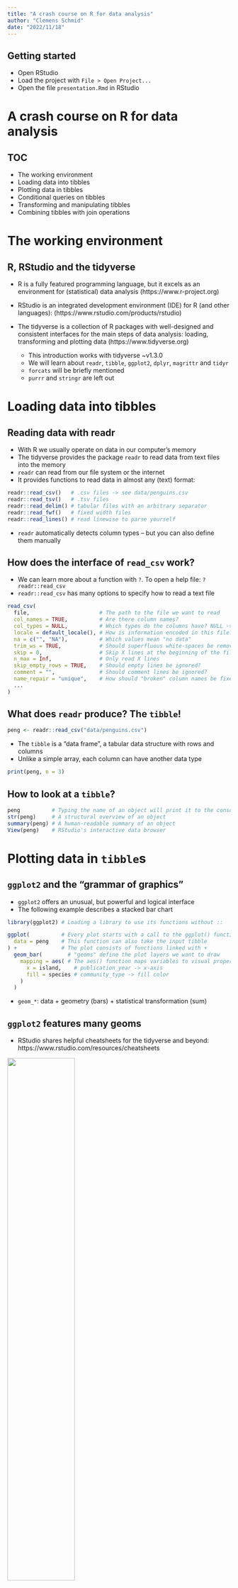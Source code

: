 ```yaml
---
title: "A crash course on R for data analysis"
author: "Clemens Schmid"
date: "2022/11/18"
---
```


## Getting started

- Open RStudio
- Load the project with `File > Open Project...`
- Open the file `presentation.Rmd` in RStudio

# A crash course on R for data analysis

## TOC

- The working environment
- Loading data into tibbles
- Plotting data in tibbles
- Conditional queries on tibbles
- Transforming and manipulating tibbles
- Combining tibbles with join operations

# The working environment

## R, RStudio and the tidyverse

- R is a fully featured programming language, but it excels as an environment for (statistical) data analysis (https://www.r-project.org)

- RStudio is an integrated development environment (IDE) for R (and other languages): (https://www.rstudio.com/products/rstudio)

- The tidyverse is a collection of R packages with well-designed and consistent interfaces for the main steps of data analysis: loading, transforming and plotting data (https://www.tidyverse.org)
  - This introduction works with tidyverse ~v1.3.0
  - We will learn about `readr`, `tibble`, `ggplot2`, `dplyr`, `magrittr` and `tidyr`
  - `forcats` will be briefly mentioned
  - `purrr` and `stringr` are left out

# Loading data into tibbles

## Reading data with readr

- With R we usually operate on data in our computer's memory
- The tidyverse provides the package `readr` to read data from text files into the memory
- `readr` can read from our file system or the internet
- It provides functions to read data in almost any (text) format:

```r
readr::read_csv()   # .csv files -> see data/penguins.csv
readr::read_tsv()   # .tsv files
readr::read_delim() # tabular files with an arbitrary separator
readr::read_fwf()   # fixed width files
readr::read_lines() # read linewise to parse yourself 
```

- `readr` automatically detects column types -- but you can also define them manually

## How does the interface of `read_csv` work?

- We can learn more about a function with `?`. To open a help file: `?readr::read_csv`
- `readr::read_csv` has many options to specify how to read a text file

```r
read_csv(
  file,                      # The path to the file we want to read
  col_names = TRUE,          # Are there column names?
  col_types = NULL,          # Which types do the columns have? NULL -> auto
  locale = default_locale(), # How is information encoded in this file?
  na = c("", "NA"),          # Which values mean "no data"
  trim_ws = TRUE,            # Should superfluous white-spaces be removed?
  skip = 0,                  # Skip X lines at the beginning of the file
  n_max = Inf,               # Only read X lines
  skip_empty_rows = TRUE,    # Should empty lines be ignored? 
  comment = "",              # Should comment lines be ignored?
  name_repair = "unique",    # How should "broken" column names be fixed
  ...
)
```

## What does `readr` produce? The `tibble`!

```r
peng <- readr::read_csv("data/penguins.csv")
```

- The `tibble` is a "data frame", a tabular data structure with rows and columns
- Unlike a simple array, each column can have another data type

```r
print(peng, n = 3)
```

## How to look at a `tibble`?

```r
peng          # Typing the name of an object will print it to the console
str(peng)     # A structural overview of an object
summary(peng) # A human-readable summary of an object
View(peng)    # RStudio's interactive data browser
```

# Plotting data in `tibble`s

## `ggplot2` and the "grammar of graphics"

- `ggplot2` offers an unusual, but powerful and logical interface
- The following example describes a stacked bar chart

```r
library(ggplot2) # Loading a library to use its functions without ::
```

```r
ggplot(          # Every plot starts with a call to the ggplot() function
  data = peng    # This function can also take the input tibble
) +              # The plot consists of functions linked with +
  geom_bar(        # "geoms" define the plot layers we want to draw
    mapping = aes( # The aes() function maps variables to visual properties
      x = island,    # publication_year -> x-axis
      fill = species # community_type -> fill color
    )
  )
```

- `geom_*`: data + geometry (bars) + statistical transformation (sum)

## `ggplot2` features many geoms

- RStudio shares helpful cheatsheets for the tidyverse and beyond: https://www.rstudio.com/resources/cheatsheets

\centering
![](figures/geom_cheatsheet.png){width=55%}

## `scale`s control the behaviour of visual elements

- Another plot: Boxplots of sample age through time

```r
ggplot(peng) +
  geom_boxplot(aes(x = species, y = body_mass_g))
```

- This is not well readable, because one extreme outlier dictate the scale
- A 15kg penguin is a scary thought and we would probably remove this outlier, but let's assume that's a valid observation we want to include in the plot

- To mitigate this issue we can change the **scale** of different visual elements - e.g. the y-axis

```r
ggplot(peng) +
  geom_boxplot(aes(x = species, y = body_mass_g)) +
  scale_y_log10()
```

- The log-scale improves readability
- But now let's fix this obvious mistake in our dataset

```r
peng$body_mass_g[4] <- NA
```

## Other `scale`s

- (Fill) color is a visual element of the plot and its scaling can be adjusted

```r
ggplot(peng) +
  geom_boxplot(aes(x = species, y = body_mass_g, fill = species)) +
  scale_y_log10() +
  scale_fill_viridis_d(option = "C")
```

## Defining plot matrices via `facet`s

- Splitting up the plot by categories into **facets** is another way to visualize more variables at once

```r
ggplot(peng) +
  geom_boxplot(aes(x = species, y = body_mass_g)) +
  facet_wrap(~year)
```

- Unfortunately the x-axis became unreadable

## Setting purely aesthetic settings with `theme`

- Aesthetic changes like this can be applied as part of the `theme`

```r
ggplot(peng) +
  geom_boxplot(aes(x = species, y = body_mass_g)) +
  facet_wrap(~year) +
  theme(axis.text.x = element_text(angle = 45, hjust = 1, vjust = 1))
```

## Exercise 1

1. Look at the `mtcars` dataset and read up on the meaning of its variables

```r

```

2. Visualize the relationship between *Gross horsepower* and *1/4 mile time*

```r

```

3. Integrate the *Number of cylinders* into your plot

```r

```















## Possible solutions 1

1. Look at the `mtcars` dataset and read up on the meaning of its variables

```r
?mtcars
```

2. Visualize the relationship between *Gross horsepower* and *1/4 mile time*

```r
ggplot(mtcars) + geom_point(aes(x = hp, y = qsec))
```

3. Integrate the *Number of cylinders* into your plot

```r
ggplot(mtcars) + geom_point(aes(x = hp, y = qsec, color = as.factor(cyl)))
```



# Conditional queries on tibbles

## Selecting columns and filtering rows with `select` and `filter`

- The `dplyr` package includes powerful functions to subset data in tibbles based on conditions
- `dplyr::select` allows to select columns

```r
dplyr::select(samples, project_name, sample_age)   # reduce to two columns
dplyr::select(samples, -project_name, -sample_age) # remove two columns 
```

- `dplyr::filter` allows for conditional filtering of rows

```r
dplyr::filter(samples, publication_year == 2014)  # samples published in 2014
dplyr::filter(samples, publication_year == 2014 |
                       publication_year == 2018)  # samples from 2015 OR 2018
dplyr::filter(samples, publication_year %in% c(2014, 2018)) # match operator: %in%
dplyr::filter(samples, sample_host == "Homo sapiens" & 
                       community_type == "oral")  # oral samples from modern humans
```

## Chaining functions together with the pipe `%>%`

- The pipe `%>%` in the `magrittr` package is a clever infix operator to chain data and operations

```r
library(magrittr)
samples %>% dplyr::filter(publication_year == 2014)
```

- It forwards the LHS as the first argument of the function appearing on the RHS
- That allows for sequences of functions ("tidyverse style")

```r
samples %>%
  dplyr::select(sample_host, community_type) %>%
  dplyr::filter(sample_host == "Homo sapiens" & community_type == "oral") %>%
  nrow() # count the rows
```

- `magrittr` also offers some more operators, among which the extraction `%$%` is particularly useful

```r
samples %>%
  dplyr::filter(material == "tooth") %$%
  sample_age %>% # extract the sample_age column as a vector
  max()          # get the maximum of said vector
```

## Summary statistics in `base` R

- Summarising and counting data is indispensable and R offers all operations you would expect in its `base` package

```r
nrow(samples)              # number of rows in a tibble
length(samples$site_name)  # length/size of a vector
unique(samples$material)   # unique elements of a vector

min(samples$sample_age)    # minimum
max(samples$sample_age)    # maximum

mean(samples$sample_age)   # mean
median(samples$sample_age) # median

var(samples$sample_age)    # variance
sd(samples$sample_age)     # standard deviation
quantile(samples$sample_age, probs = 0.75) # sample quantiles for the given probs
```

- many of these functions can ignore missing values with an option `na.rm = TRUE`

## Group-wise summaries with `group_by` and `summarise`

- These summary statistics are particular useful when applied to conditional subsets of a dataset
- `dplyr` allows such summary operations with a combination of `group_by` and `summarise`

```r
samples %>%
  dplyr::group_by(material) %>%  # group the tibble by the material column
  dplyr::summarise(
    min_age = min(sample_age),   # a new column: min age for each group
    median_age = median(sample_age), # a new column: median age for each group
    max_age = max(sample_age)    # a new column: max age for each group
  )
```

- grouping can be applied across multiple columns

```r
samples %>%
  dplyr::group_by(material, sample_host) %>% # group by material and host
  dplyr::summarise(
    n = dplyr::n(),  # a new column: number of samples for each group
    .groups = "drop" # drop the grouping after this summary operation
  )
```

## Sorting and slicing tibbles with `arrange` and `slice`

- `dplyr` allows to `arrange` tibbles by one or multiple columns

```r
samples %>% dplyr::arrange(publication_year)        # sort by publication year
samples %>% dplyr::arrange(publication_year,
                           sample_age)              # ... and sample age
samples %>% dplyr::arrange(dplyr::desc(sample_age)) # sort descending on sample age
```

- Sorting also works within groups and can be paired with `slice` to extract extreme values per group

```r
samples %>%
  dplyr::group_by(publication_year) %>%       # group by publication year
  dplyr::arrange(dplyr::desc(sample_age)) %>% # sort by age within (!) groups
  dplyr::slice_head(n = 2) %>%                # keep the first two samples per group
  dplyr::ungroup()                            # remove the still lingering grouping
```

- Slicing is also the relevant operation to take random samples from the observations in a tibble

```r
samples %>% dplyr::slice_sample(n = 20)
```

## Exercise 2

1. Determine the number of cars with four *forward gears* (`gear`) in the `mtcars` dataset

```r

```

2. Determine the mean *1/4 mile time* (`qsec`) per *Number of cylinders* (`cyl`) group

```r

```

3. Identify the least efficient cars for both *transmission types* (`am`)

```r

```















## Possible solutions 2

1. Determine the number of cars with four *forward gears* (`gear`) in the `mtcars` dataset

```r
mtcars %>% dplyr::filter(gear == 4) %>% nrow()
```

2. Determine the mean *1/4 mile time* (`qsec`) per *Number of cylinders* (`cyl`) group

```r
mtcars %>% dplyr::group_by(cyl) %>% dplyr::summarise(qsec_mean = mean(qsec))
```

3. Identify the least efficient cars for both *transmission types* (`am`)

```r
#mtcars3 <- tibble::rownames_to_column(mtcars, var = "car") %>% tibble::as_tibble()
mtcars %>% dplyr::group_by(am) %>% dplyr::arrange(mpg) %>% dplyr::slice_head()
```



# Transforming and manipulating tibbles

## Renaming and reordering columns and values with `rename`, `relocate` and `recode`

- Columns in tibbles can be renamed with `dplyr::rename` and reordered with `dplyr::relocate`

```r
samples %>% dplyr::rename(country = geo_loc_name) # rename a column
samples %>% dplyr::relocate(site_name, .before = project_name) # reorder columns
```

- Values in columns can also be changed with `dplyr::recode`

```r
samples$sample_host %>% dplyr::recode(`Homo sapiens` = "modern human")
```

- R supports explicitly ordinal data with `factor`s, which can be reordered as well
- `factor`s can be handeld more easily with the `forcats` package

```r
ggplot(samples) + geom_bar(aes(x = community_type)) # bars are alphabetically ordered
sa2 <- samples
sa2$cto <- forcats::fct_reorder(sa2$community_type, sa2$community_type, length)
# fct_reorder: reorder the input factor by a summary statistic on an other vector
ggplot(sa2) + geom_bar(aes(x = community_type)) # bars are ordered by size
```

## Adding columns to tibbles with `mutate` and `transmute`

- A common application of data manipulation is adding derived columns. `dplyr` offers that with `mutate`

```r
samples %>% 
  dplyr::mutate(                                               # add a column that
    archive_summary = paste0(archive, ": ", archive_accession) # combines two other
  ) %$% archive_summary                                        # columns
```

- `dplyr::transmute` removes all columns but the newly created ones

```r
samples %>% 
  dplyr::transmute(
    sample_name = tolower(sample_name), # overwrite this columns
    publication_doi                     # select this column
)
```

- `tibble::add_column` behaves as `dplyr::mutate`, but gives more control over column position

```r
samples %>% tibble::add_column(., id = 1:nrow(.), .before = "project_name")
```

## Conditional operations with `ifelse` and `case_when`

- `ifelse` allows to implement conditional `mutate` operations, that consider information from other columns, but that gets cumbersome easily

```r
samples %>% dplyr::mutate(hemi = ifelse(latitude >= 0, "North", "South")) %$% hemi
```

```r
samples %>% dplyr::mutate(
  hemi = ifelse(is.na(latitude), "unknown", ifelse(latitude >= 0, "North", "South"))
) %$% hemi
```

- `dplyr::case_when` is a much more readable solution for this application

```r
samples %>% dplyr::mutate(
  hemi = dplyr::case_when(
    latitude >= 0 ~ "North",
    latitude < 0  ~ "South",
    TRUE          ~ "unknown" # TRUE catches all remaining cases
  )
) %$% hemi
```

## Long and wide data formats

- For different applications or to simplify certain analysis or plotting operations data often has to be transformed from a **wide** to a **long** format or vice versa

![](figures/pivot_longer_wider.png){height=80px}

- A table in **wide** format has N key columns and N value columns
- A table in **long** format has N key columns, one descriptor column and one value column

## A wide dataset

```r
carsales <- tibble::tribble(
  ~brand, ~`2014`, ~`2015`, ~`2016`, ~`2017`,
  "BMW",  20,      25,      30,      45,
  "VW",   67,      40,     120,      55
)
```

```r
carsales
```

- Wide format becomes a problem, when the columns are semantically identical. This dataset is in wide format and we can not easily plot it
- We generally prefer data in long format, although it is more verbose with more duplication. "Long" format data is more "tidy"

## Making a wide dataset long with `pivot_longer`

```r
carsales_long <- carsales %>% tidyr::pivot_longer(
  cols = tidyselect::num_range("", range = 2014:2017), # set of columns to transform
  names_to = "year",            # the name of the descriptor column we want
  names_transform = as.integer, # a transformation function to apply to the names
  values_to = "sales"           # the name of the value column we want
)
```

```r
carsales_long
```

## Making a long dataset wide with `pivot_wider`

```r
carsales_wide <- carsales_long %>% tidyr::pivot_wider(
  id_cols = "brand",  # the set of id columns that should not be changed
  names_from = year,  # the descriptor column with the names of the new columns
  values_from = sales # the value column from which the values should be extracted
)
```

```r
carsales_wide
```

- Applications of wide datasets are adjacency matrices to represent graphs, covariance matrices or other pairwise statistics
- When data gets big, then wide formats can be significantly more efficient (e.g. for spatial data)

## Exercise 3

1. Move the column `gear` to the first position of the mtcars dataset

```r

```

2. Make a new dataset `mtcars2` with the column `mpg` and an additional column `am_v`, which encodes the *transmission type* (`am`) as either `"manual"` or `"automatic"`

```r

```

3. Count the number of cars per *transmission type* (`am_v`) and *number of gears* (`gear`). Then transform the result to a wide format, with one column per *transmission type*.

```r

```















## Possible solutions 3

1. Move the column `gear` to the first position of the mtcars dataset

```r
mtcars %>% dplyr::relocate(gear, .before = mpg)
```

2. Make a new dataset `mtcars2` with the column `gear` and an additional column `am_v`, which encodes the *transmission type* (`am`) as either `"manual"` or `"automatic"`

```r
mtcars2 <- mtcars %>% dplyr::mutate(
  gear, am_v = dplyr::case_when(am == 0 ~ "automatic", am == 1 ~ "manual")
)
```

3. Count the number of cars in `mtcars2` per *transmission type* (`am_v`) and *number of gears* (`gear`). Then transform the result to a wide format, with one column per *transmission type*.

```r
mtcars2 %>% dplyr::group_by(am_v, gear) %>% dplyr::tally() %>%
  tidyr::pivot_wider(names_from = am_v, values_from = n)
```



# Combining tibbles with join operations

## Types of joins

Joins combine two datasets x and y based on key columns

- Mutating joins add columns from one dataset to the other
  - Left join: Take observations from x and add fitting information from y
  - Right join: Take observations from y and add fitting information from x
  - Inner join: Join the overlapping observations from x and y
  - Full join: Join all observations from x and y, even if information is missing
- Filtering joins remove observations from x based on their presence in y
  - Semi join: Keep every observation in x that is in y
  - Anti join: Keep every observation in x that is not in y

## A second dataset

```r
library_table_path <- "/vol/volume/3b-1-introduction-to-r-and-the-tidyverse/ancientmetagenome-hostassociated_libraries.tsv"
library_table_url <- "https://raw.githubusercontent.com/SPAAM-community/AncientMetagenomeDir/b187df6ebd23dfeb42935fd5020cb615ead3f164/ancientmetagenome-hostassociated/libraries/ancientmetagenome-hostassociated_libraries.tsv"
```

```r
libraries <- readr::read_tsv(library_table_url)
print(libraries, n = 3)
```

## Meaningful subsets

```r
samsub <- samples %>% dplyr::select(project_name, sample_name, sample_age)
libsub <- libraries %>% dplyr::select(project_name, sample_name, library_name, read_count)
```

```r
print(samsub, n = 3)
print(libsub, n = 3)
```

## Left join

Take observations from x and add fitting information from y

![](figures/left_join.png){height=70px}

```r
left <- dplyr::left_join(
  x = samsub,                           # 1060 observations
  y = libsub,                           # 1657 observations
  by = c("project_name", "sample_name") # the key columns by which to join
)
```

```r
print(left, n = 1)
```

- Left joins are the most common join operation: Add information from another dataset

## Right join

Take observations from y and add fitting information from x

![](figures/right_join.png){height=70px}

```r
right <- dplyr::right_join(
  x = samsub,                           # 1060 observations
  y = libsub,                           # 1657 observations
  by = c("project_name", "sample_name")
)
```

```r
print(right, n = 1)
```

- Right joins are almost identical to left joins -- only x and y have reversed roles

## Inner join

Join the overlapping observations from x and y

![](figures/inner_join.png){height=70px}

```r
inner <- dplyr::inner_join(
  x = samsub,                           # 1060 observations
  y = libsub,                           # 1657 observations
  by = c("project_name", "sample_name")
)
```

```r
print(inner, n = 1)
```

- Inner joins are a fast and easy way to check, to which degree two dataset overlap

## Full join

Join all observations from x and y, even if information is missing

![](figures/full_join.png){height=70px}

```r
full <- dplyr::full_join(
  x = samsub,                           # 1060 observations
  y = libsub,                           # 1657 observations
  by = c("project_name", "sample_name")
)
```

```r
print(full, n = 1)
```

- Full joins allow to preserve every bit of information

## Semi join

Keep every observation in x that is in y

![](figures/semi_join.png){height=70px}

```r
semi <- dplyr::semi_join(
  x = samsub,                           # 1060 observations
  y = libsub,                           # 1657 observations
  by = c("project_name", "sample_name")
)
```

```r
print(semi, n = 1)
```

- Semi joins are underused operations to filter datasets

## Anti join

Keep every observation in x that is not in y

![](figures/anti_join.png){height=70px}

```r
anti <- dplyr::anti_join(
  x = samsub,                           # 1060 observations
  y = libsub,                           # 1657 observations
  by = c("project_name", "sample_name")
)
```

```r
print(anti, n = 1)
```

- Anti joins allow to quickly specify incomplete datasets and missing information

## Exercise 4

Consider the following additional dataset:

```r
gear_opinions <- tibble::tibble(gear = c(3, 5), opinion = c("boring", "wow"))
```

1. Add my opinions about gears to the `mtcars` dataset

```r

```

2. Remove all cars from the dataset for which I don't have an opinion

```r

```















## Possible Solutions 4

1. Add my opinions about gears to the `mtcars` dataset

```r
dplyr::left_join(mtcars, gear_opinions, by = "gear")
```

2. Remove all cars from the dataset for which I don't have an opinion

```r
dplyr::anti_join(mtcars, gear_opinions, by = "gear")
```
